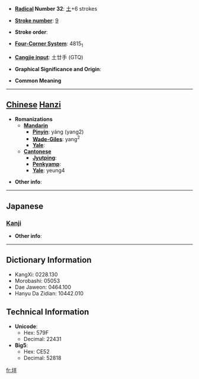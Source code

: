 * '''[[Wiktionary:Chinese radical index| Radical]] Number 32''': [[Wiktionary:Chinese radical index 土|土]]+6 strokes

* '''[[Wiktionary:Chinese total strokes index|Stroke number]]''': [[Wiktionary:Chinese total strokes index 9|9]]

* '''Stroke order''': 

* '''[[Wiktionary:Chinese four corner index|Four-Corner System]]''': 4815<sub>1</sub>

* '''[[Wiktionary:Chinese Cangjie index|Cangjie input]]''': 土廿手 (GTQ)

* '''Graphical Significance and Origin''': 

* '''Common Meaning'''

----

== [[Chinese]] [[Hanzi]] ==

* '''Romanizations'''
** '''[[Mandarin]]'''
*** '''[[Pinyin]]''': yáng (yang2)
*** '''[[Wade-Giles]]''': yang<sup>2</sup>
*** '''[[Yale]]''': 
** '''[[Cantonese]]'''
*** '''[[Jyutping]]''':
*** '''[[Penkyamp]]''': 
*** '''[[Yale]]''': yeung4

* '''Other info''': 

----

==Japanese==
===[[Kanji]]===
{{kanji|on readings=[[よう]] (yō)|kun readings=}}

* '''Other info''':  

----

== Dictionary Information ==

* KangXi: 0228.130
* Morobashi: 05053
* Dae Jaweon: 0464.100
* Hanyu Da Zidian: 10442.010

== Technical Information ==

* '''Unicode''':
** Hex: 579F
** Decimal: 22431
* '''Big5''':
** Hex: CE52
** Decimal: 52818

[[fr:垟]]
